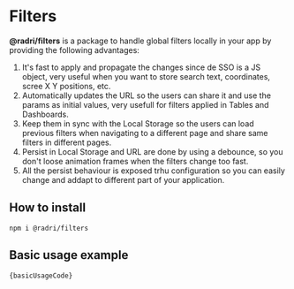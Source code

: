 
# Filters

**@radri/filters** is a package to handle global filters locally in your app by providing the following advantages:

1. It's fast to apply and propagate the changes since de SSO is a JS object, very useful when you want to store search text, coordinates, scree X Y positions, etc.
2. Automatically updates the URL so the users can share it and use the params as initial values, very usefull for filters applied in Tables and Dashboards.
3. Keep them in sync with the Local Storage so the users can load previous filters when navigating to a different page and share same filters in different pages.
4. Persist in Local Storage and URL are done by using a debounce, so you don't loose animation frames when the filters change too fast.
5. All the persist behaviour is exposed trhu configuration so you can easily change and addapt to different part of your application.

## How to install

```shell
npm i @radri/filters
```

## Basic usage example

<BasicUsage />

<Code language="typescript">{basicUsageCode}</Code>
